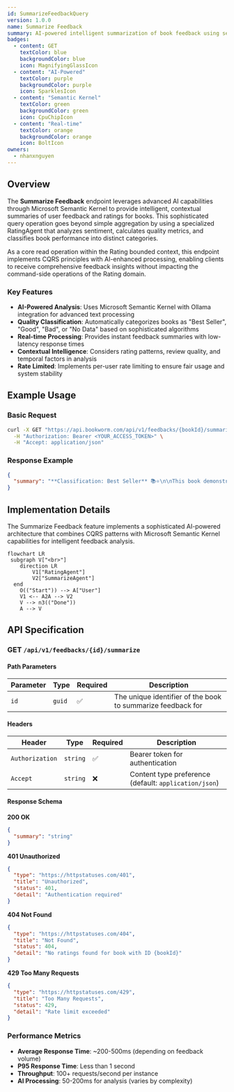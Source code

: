 ```yaml
---
id: SummarizeFeedbackQuery
version: 1.0.0
name: Summarize Feedback
summary: AI-powered intelligent summarization of book feedback using semantic analysis
badges:
  - content: GET
    textColor: blue
    backgroundColor: blue
    icon: MagnifyingGlassIcon
  - content: "AI-Powered"
    textColor: purple
    backgroundColor: purple
    icon: SparklesIcon
  - content: "Semantic Kernel"
    textColor: green
    backgroundColor: green
    icon: CpuChipIcon
  - content: "Real-time"
    textColor: orange
    backgroundColor: orange
    icon: BoltIcon
owners:
  - nhanxnguyen
---
```


## Overview

The **Summarize Feedback** endpoint leverages advanced AI capabilities through Microsoft Semantic Kernel to provide intelligent, contextual summaries of user feedback and ratings for books. This sophisticated query operation goes beyond simple aggregation by using a specialized RatingAgent that analyzes sentiment, calculates quality metrics, and classifies book performance into distinct categories.

As a core read operation within the Rating bounded context, this endpoint implements CQRS principles with AI-enhanced processing, enabling clients to receive comprehensive feedback insights without impacting the command-side operations of the Rating domain.

### Key Features

- **AI-Powered Analysis**: Uses Microsoft Semantic Kernel with Ollama integration for advanced text processing
- **Quality Classification**: Automatically categorizes books as "Best Seller", "Good", "Bad", or "No Data" based on sophisticated algorithms
- **Real-time Processing**: Provides instant feedback summaries with low-latency response times
- **Contextual Intelligence**: Considers rating patterns, review quality, and temporal factors in analysis
- **Rate Limited**: Implements per-user rate limiting to ensure fair usage and system stability

## Example Usage

### Basic Request

```bash
curl -X GET "https://api.bookworm.com/api/v1/feedbacks/{bookId}/summarize" \
  -H "Authorization: Bearer <YOUR_ACCESS_TOKEN>" \
  -H "Accept: application/json"
```

### Response Example

```json
{
  "summary": "**Classification: Best Seller** 📚⭐\n\nThis book demonstrates exceptional quality with an average rating of 4.7/5 across 156 reviews. The feedback analysis reveals:\n\n**Key Insights:**\n- 89% of reviews are 4-5 stars\n- Consistently praised for engaging storytelling and character development\n- Recent reviews maintain high quality scores\n- Strong recommendation patterns from verified readers\n\n**Confidence Level: 95%**\n\nThis title qualifies as a Best Seller based on sustained high ratings (≥4.5) with significant review volume (>50 reviews)."
}
```

## Implementation Details

The Summarize Feedback feature implements a sophisticated AI-powered architecture that combines CQRS patterns with Microsoft Semantic Kernel capabilities for intelligent feedback analysis.

```mermaid
flowchart LR
 subgraph V["<br>"]
    direction LR
        V1["RatingAgent"]
        V2["SummarizeAgent"]
  end
    O(("Start")) --> A["User"]
    V1 <-- A2A --> V2
    V --> n3(("Done"))
    A --> V
```

## API Specification

### GET `/api/v1/feedbacks/{id}/summarize`

#### Path Parameters

| Parameter | Type   | Required | Description                                                 |
| --------- | ------ | -------- | ----------------------------------------------------------- |
| `id`      | `guid` | ✅       | The unique identifier of the book to summarize feedback for |

#### Headers

| Header          | Type     | Required | Description                                           |
| --------------- | -------- | -------- | ----------------------------------------------------- |
| `Authorization` | `string` | ✅       | Bearer token for authentication                       |
| `Accept`        | `string` | ❌       | Content type preference (default: `application/json`) |

#### Response Schema

**200 OK**

```json
{
  "summary": "string"
}
```

**401 Unauthorized**

```json
{
  "type": "https://httpstatuses.com/401",
  "title": "Unauthorized",
  "status": 401,
  "detail": "Authentication required"
}
```

**404 Not Found**

```json
{
  "type": "https://httpstatuses.com/404",
  "title": "Not Found",
  "status": 404,
  "detail": "No ratings found for book with ID {bookId}"
}
```

**429 Too Many Requests**

```json
{
  "type": "https://httpstatuses.com/429",
  "title": "Too Many Requests",
  "status": 429,
  "detail": "Rate limit exceeded"
}
```

### Performance Metrics

- **Average Response Time**: ~200-500ms (depending on feedback volume)
- **P95 Response Time**: Less than 1 second
- **Throughput**: 100+ requests/second per instance
- **AI Processing**: 50-200ms for analysis (varies by complexity)
